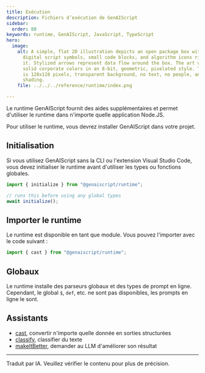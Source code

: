 ```yaml
---
title: Exécution
description: Fichiers d’exécution de GenAIScript
sidebar:
  order: 80
keywords: runtime, GenAIScript, JavaScript, TypeScript
hero:
  image:
    alt: A simple, flat 2D illustration depicts an open package box with basic
      digital script symbols, small code blocks, and algorithm icons rising from
      it. Stylized arrows represent data flow around the box. The art uses five
      solid corporate colors in an 8-bit, geometric, pixelated style. The image
      is 128x128 pixels, transparent background, no text, no people, and no
      shading.
    file: ../../../reference/runtime/index.png

---
```



Le runtime GenAIScript fournit des aides supplémentaires et permet d'utiliser le runtime dans n'importe quelle application Node.JS.

Pour utiliser le runtime, vous devrez installer GenAIScript dans votre projet.

<PackageManagers pkg="@genaiscript/runtime" dev />

## Initialisation

Si vous utilisez GenAIScript sans la CLI ou l'extension Visual Studio Code, vous devez initialiser le runtime avant d'utiliser les types ou fonctions globales.

```js
import { initialize } from "@genaiscript/runtime";

// runs this before using any global types
await initialize();
```

## Importer le runtime

Le runtime est disponible en tant que module. Vous pouvez l'importer avec le code suivant :

```js
import { cast } from "@genaiscript/runtime";
```

## Globaux

Le runtime installe des parseurs globaux et des types de prompt en ligne. Cependant, le global `$`, `def`, etc. ne sont pas disponibles, les prompts en ligne le sont.

## Assistants

* [cast](/genaiscript/reference/runtime/cast), convertir n'importe quelle donnée en sorties structurées
* [classify](/genaiscript/reference/runtime/classify), classifier du texte
* [makeItBetter](/genaiscript/reference/runtime/make-it-better), demander au LLM d'améliorer son résultat

<hr />

Traduit par IA. Veuillez vérifier le contenu pour plus de précision.
